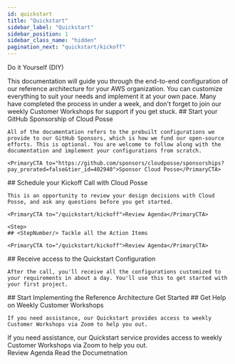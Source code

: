 ```yaml
---
id: quickstart
title: "Quickstart"
sidebar_label: "Quickstart"
sidebar_position: 1
sidebar_class_name: "hidden"
pagination_next: "quickstart/kickoff"
---
```


<PillBox>Do it Yourself (DIY)</PillBox>

<Intro>
  This documentation will guide you through the end-to-end configuration of our reference architecture for your AWS organization. You can customize everything to suit your needs and implement it at your own pace. Many have completed the process in under a week, and don't forget to join our weekly Customer Workshops for support if you get stuck.
</Intro>

<Steps>
  <Step>
    ## <StepNumber/> Start your GitHub Sponsorship of Cloud Posse

    All of the documentation refers to the prebuilt configurations we provide to our GitHub Sponsors, which is how we fund our open-source efforts. This is optional. You are welcome to follow along with the documentation and implement your configurations from scratch.

    <PrimaryCTA to="https://github.com/sponsors/cloudposse/sponsorships?pay_prorated=false&tier_id=402940">Sponsor Cloud Posse</PrimaryCTA>
  </Step>

  <Step>
    ## <StepNumber/> Schedule your Kickoff Call with Cloud Posse

    This is an opportunity to review your design decisions with Cloud Posse, and ask any questions before you get started.

    <PrimaryCTA to="/quickstart/kickoff">Review Agenda</PrimaryCTA>
  </Step>

    <Step>
    ## <StepNumber/> Tackle all the Action Items

    <PrimaryCTA to="/quickstart/kickoff">Review Agenda</PrimaryCTA>
  </Step>


  <Step>
    ## <StepNumber/> Receive access to the Quickstart Configuration

    After the call, you'll receive all the configurations customized to your requirements in about a day. You'll use this to get started with your first project.

  </Step>

  <Step>
    ## <StepNumber/> Start Implementing the Reference Architecture
    <PrimaryCTA to="/layers/foundation">Get Started</PrimaryCTA>
  </Step>

  <Step>
    ## <StepNumber/> Get Help on Weekly Customer Workshops

    If you need assistance, our Quickstart provides access to weekly Customer Workshops via Zoom to help you out.
  </Step>

</Steps>

<ActionCard title="Prepare for your Kick-Off Call">
  If you need assistance, our Quickstart service provides access to weekly Customer Workshops via Zoom to help you out.
  <div>
    <PrimaryCTA to="/quickstart/kickoff">Review Agenda</PrimaryCTA>
    <SecondaryCTA to="/layers/foundation">Read the Documetnation</SecondaryCTA>
  </div>
</ActionCard>
